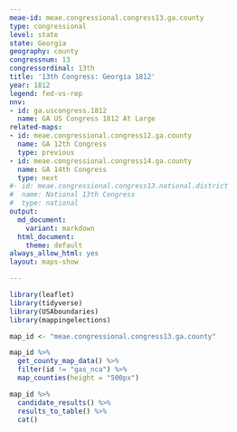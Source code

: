 ```yaml
---
meae-id: meae.congressional.congress13.ga.county
type: congressional
level: state
state: Georgia
geography: county
congressnum: 13
congressordinal: 13th
title: '13th Congress: Georgia 1812'
year: 1812
legend: fed-vs-rep
nnv:
- id: ga.uscongress.1812
  name: GA US Congress 1812 At Large
related-maps:
- id: meae.congressional.congress12.ga.county
  name: GA 12th Congress
  type: previous
- id: meae.congressional.congress14.ga.county
  name: GA 14th Congress
  type: next
#- id: meae.congressional.congress13.national.district
#  name: National 13th Congress
#  type: national
output:
  md_document:
    variant: markdown
  html_document:
    theme: default
always_allow_html: yes
layout: maps-show

---
```


```r
library(leaflet)
library(tidyverse)
library(USAboundaries)
library(mappingelections)

map_id <- "meae.congressional.congress13.ga.county"
```

<div class="map">

```r
map_id %>%
  get_county_map_data() %>%
  filter(id != "gas_nca") %>% 
  map_counties(height = "500px")
```

</div>

<div class="results-table">

```r
map_id %>%
  candidate_results() %>%
  results_to_table() %>%
  cat()
```

</div>
